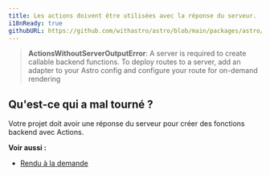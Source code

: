 ```yaml
---
title: Les actions doivent être utilisées avec la réponse du serveur.
i18nReady: true
githubURL: https://github.com/withastro/astro/blob/main/packages/astro/src/core/errors/errors-data.ts
---
```


> **ActionsWithoutServerOutputError**: A server is required to create callable backend functions. To deploy routes to a server, add an adapter to your Astro config and configure your route for on-demand rendering

## Qu'est-ce qui a mal tourné ?
Votre projet doit avoir une réponse du serveur pour créer des fonctions backend avec Actions.

**Voir aussi :**
- [Rendu à la demande](/fr/guides/on-demand-rendering/)
